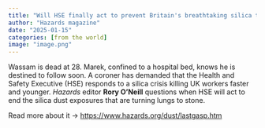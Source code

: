 ```yaml
---
title: "Will HSE finally act to prevent Britain's breathtaking silica tragedy?"
author: "Hazards magazine"
date: "2025-01-15"
categories: [from the world]
image: "image.png"
---
```


Wassam is dead at 28. Marek, confined to a hospital bed, knows he is destined to follow soon. A coroner has demanded that the Health and Safety Executive (HSE) responds to a silica crisis killing UK workers faster and younger. *Hazards* editor **Rory O’Neill** questions when HSE will act to end the silica dust exposures that are turning lungs to stone.

Read more about it -\> <https://www.hazards.org/dust/lastgasp.htm>
